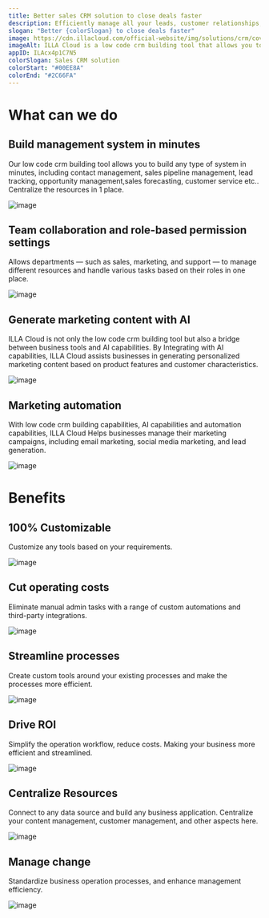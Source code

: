 ```yaml
---
title: Better sales CRM solution to close deals faster
description: Efficiently manage all your leads, customer relationships, sales pipeline, and tasks in one place, so you can streamline your sales process and focus on closing the deals. 
slogan: "Better {colorSlogan} to close deals faster"
image: https://cdn.illacloud.com/official-website/img/solutions/crm/cover.svg
imageAlt: ILLA Cloud is a low code crm building tool that allows you to manage all your leads, customer relationships, sales pipeline, and tasks in one place, so you can streamline your sales process and focus on closing the deals. 
appID: ILAcx4p1C7N5
colorSlogan: Sales CRM solution
colorStart: "#00EE8A"
colorEnd: "#2C66FA"
---
```


# What can we do

## Build management system in minutes

Our low code crm building tool allows you to build any type of system in minutes, including contact management, sales pipeline management, lead tracking, opportunity management,sales forecasting, customer service etc.. Centralize the resources in 1 place.

![image](https://cdn.illacloud.com/official-website/img/solutions/dashboard/design.svg)

## Team collaboration and role-based permission settings

Allows departments — such as sales, marketing, and support — to manage different resources and handle various tasks based on their roles in one place.

![image](https://cdn.illacloud.com/official-website/img/solutions/crm/team.gif)

## Generate marketing content with AI

ILLA Cloud is not only the low code crm building tool but also a bridge between business tools and AI capabilities. By Integrating with AI capabilities, ILLA Cloud assists businesses in generating personalized marketing content based on product features and customer characteristics.

![image](https://cdn.illacloud.com/official-website/img/solutions/crm/send.gif)

## Marketing automation

With low code crm building capabilities, AI capabilities and automation capabilities, ILLA Cloud Helps businesses manage their marketing campaigns, including email marketing, social media marketing, and lead generation.

![image](https://cdn.illacloud.com/official-website/img/solutions/crm/auto.gif)

# Benefits

## 100% Customizable

Customize any tools based on your requirements.

![image](https://cdn.illacloud.com/official-website/img/solutions/custom.svg)

## Cut operating costs

Eliminate manual admin tasks with a range of custom automations and third-party integrations.

![image](https://cdn.illacloud.com/official-website/img/solutions/cut-cost.svg)

## Streamline processes

Create custom tools around your existing processes and make the processes more efficient.

![image](https://cdn.illacloud.com/official-website/img/solutions/process.svg)

## Drive ROI

Simplify the operation workflow, reduce costs. Making your business more efficient and streamlined.

![image](https://cdn.illacloud.com/official-website/img/solutions/roi.svg)

## Centralize Resources

Connect to any data source and build any business application. Centralize your content management, customer management, and other aspects here.

![image](https://cdn.illacloud.com/official-website/img/solutions/centralize.svg)

## Manage change

Standardize business operation processes, and enhance management efficiency.

![image](https://cdn.illacloud.com/official-website/img/solutions/change.svg)
